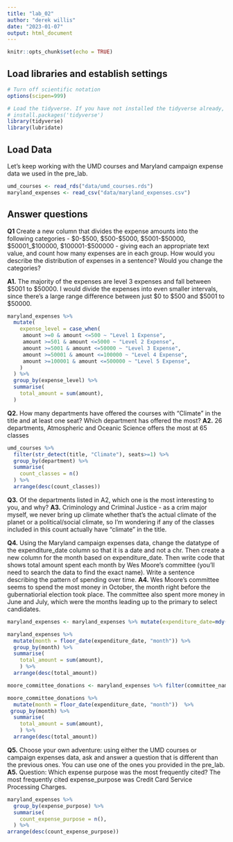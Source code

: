 ```yaml
---
title: "lab_02"
author: "derek willis"
date: "2023-01-07"
output: html_document
---
```


```r
knitr::opts_chunk$set(echo = TRUE)
```

## Load libraries and establish settings

```r
# Turn off scientific notation
options(scipen=999)

# Load the tidyverse. If you have not installed the tidyverse already, remove the # from the next line and run it first.  
# install.packages('tidyverse')
library(tidyverse)
library(lubridate)
```

## Load Data

Let's keep working with the UMD courses and Maryland campaign expense data we used in the pre_lab.

```r
umd_courses <- read_rds("data/umd_courses.rds")
maryland_expenses <- read_csv("data/maryland_expenses.csv")
```

## Answer questions

**Q1** Create a new column that divides the expense amounts into the following categories - \$0-\$500, \$500-\$5000, \$5001-\$50000, \$50001\_\$100000, \$100001-\$500000 - giving each an appropriate text value, and count how many expenses are in each group. How would you describe the distribution of expenses in a sentence? Would you change the categories?

**A1.** The majority of the expenses are level 3 expenses and fall between $5001 to $50000. I would divide the expenses into even smaller intervals, since there's a large range difference between just $0 to $500 and $5001 to $50000.

```r
maryland_expenses %>%
  mutate(
    expense_level = case_when(
     amount >=0 & amount <=500 ~ "Level 1 Expense",
     amount >=501 & amount <=5000 ~ "Level 2 Expense",
     amount >=5001 & amount <=50000 ~ "Level 3 Expense",
     amount >=50001 & amount <=100000 ~ "Level 4 Expense",
     amount >=100001 & amount <=500000 ~ "Level 5 Expense",
    )
  ) %>%
  group_by(expense_level) %>%
  summarise(
    total_amount = sum(amount),
  )

```

**Q2.** How many departments have offered the courses with "Climate" in the title and at least one seat? Which department has offered the most? 
**A2.** 26 departments, Atmospheric and Oceanic Science offers the most at 65 classes

```r
umd_courses %>% 
  filter(str_detect(title, "Climate"), seats>=1) %>% 
  group_by(department) %>% 
  summarise(
    count_classes = n()
  ) %>%
  arrange(desc(count_classes))
```

**Q3.** Of the departments listed in A2, which one is the most interesting to you, and why?
**A3.** Criminology and Criminal Justice - as a crim major myself, we never bring up climate whether that's the actual climate of the planet or a political/social climate, so I'm wondering if any of the classes included in this count actually have "climate" in the title.

**Q4.** Using the Maryland campaign expenses data, change the datatype of the expenditure_date column so that it is a date and not a chr. Then create a new column for the month based on expenditure_date. Then write code that shows total amount spent each month by Wes Moore's committee (you'll need to search the data to find the exact name). Write a sentence describing the pattern of spending over time.
**A4.** Wes Moore's committee seems to spend the most money in October, the month right before the gubernatiorial election took place. The committee also spent more money in June and July, which were the months leading up to the primary to select candidates.

```r
maryland_expenses <- maryland_expenses %>% mutate(expenditure_date=mdy(expenditure_date))
```
```r
maryland_expenses %>%
  mutate(month = floor_date(expenditure_date, "month")) %>%
  group_by(month) %>%
  summarise(
    total_amount = sum(amount),
    ) %>%
  arrange(desc(total_amount))
```
```r
moore_committee_donations <- maryland_expenses %>% filter(committee_name == "Moore  Wes For Maryland")
```
```r
moore_committee_donations %>%
  mutate(month = floor_date(expenditure_date, "month"))  %>%
 group_by(month) %>%
  summarise(
    total_amount = sum(amount),
    ) %>%
  arrange(desc(total_amount))
```


**Q5.** Choose your own adventure: using either the UMD courses or campaign expenses data, ask and answer a question that is different than the previous ones. You can use one of the ones you provided in the pre_lab.
**A5.** Question: Which expense purpose was the most frequently cited?
The most frequently cited expense_purpose was Credit Card Service Processing Charges.

```r
maryland_expenses %>%
  group_by(expense_purpose) %>%
  summarise(
    count_expense_purpose = n(),
  ) %>%
arrange(desc(count_expense_purpose))
```
